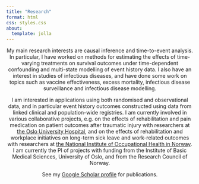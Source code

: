 ```yaml
---
title: "Research"
format: html
css: styles.css
about:
  template: jolla
---
```


<center>

My main research interests are causal inference and time-to-event analysis. In particular, I have worked on methods for estimating the effects of time-varying treatments on survival outcomes under time-dependent confounding and multi-state modelling of event history data. I also have an interest in studies of infectious diseases, and have done some work on topics such as vaccine effectiveness, excess mortality, infectious disease surveillance and infectious disease modelling.

I am interested in applications using both randomised and observational data, and in particular event history outcomes constructed using data from linked clinical and population-wide registries. I am currently involved in various collaborative projects, e.g. on the effects of rehabilitation and pain medication on patient outcomes after traumatic injury with researchers at [the Oslo University Hospital](https://www.ous-research.no/ipot/){target="_blank"}, and on the effects of rehabilitation and workplace initiatives on long-term sick leave and work-related outcomes with researchers at [the National Institute of Occupational Health in Norway](https://stami.no/en/){target="_blank"}. I am currently the PI of projects with funding from the Institute of Basic Medical Sciences, University of Oslo, and from the Research Council of Norway.

See my [Google Scholar profile](https://scholar.google.no/citations?hl=en&pli=1&user=GRG21B8AAAAJ){target="_blank"} for publications.
